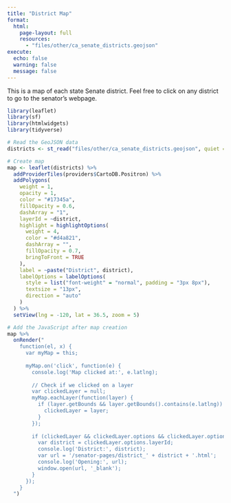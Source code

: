```yaml
---
title: "District Map"
format: 
  html:
    page-layout: full
    resources:
      - "files/other/ca_senate_districts.geojson"
execute:
  echo: false
  warning: false
  message: false
---
```


This is a map of each state Senate district. Feel free to click on any district to go to the senator's webpage.

```r

library(leaflet)
library(sf)
library(htmlwidgets)
library(tidyverse)

# Read the GeoJSON data
districts <- st_read("files/other/ca_senate_districts.geojson", quiet = TRUE)

# Create map 
map <- leaflet(districts) %>%
  addProviderTiles(providers$CartoDB.Positron) %>%  
  addPolygons(
    weight = 1,
    opacity = 1,
    color = "#17345a",
    fillOpacity = 0.6,
    dashArray = "1",
    layerId = ~district,
    highlight = highlightOptions(
      weight = 4,
      color = "#d4a821",
      dashArray = "",
      fillOpacity = 0.7,
      bringToFront = TRUE
    ),
    label = ~paste("District", district),  
    labelOptions = labelOptions(
      style = list("font-weight" = "normal", padding = "3px 8px"),
      textsize = "13px",
      direction = "auto"
    )
  ) %>%
  setView(lng = -120, lat = 36.5, zoom = 5)

# Add the JavaScript after map creation
map %>% 
  onRender("
    function(el, x) {
      var myMap = this;
      
      myMap.on('click', function(e) {
        console.log('Map clicked at:', e.latlng);
        
        // Check if we clicked on a layer
        var clickedLayer = null;
        myMap.eachLayer(function(layer) {
          if (layer.getBounds && layer.getBounds().contains(e.latlng)) {
            clickedLayer = layer;
          }
        });
        
        if (clickedLayer && clickedLayer.options && clickedLayer.options.layerId) {
          var district = clickedLayer.options.layerId;
          console.log('District:', district);
          var url = '/senator-pages/district_' + district + '.html';
          console.log('Opening:', url);
          window.open(url, '_blank');
        }
      });
    }
  ")
```

